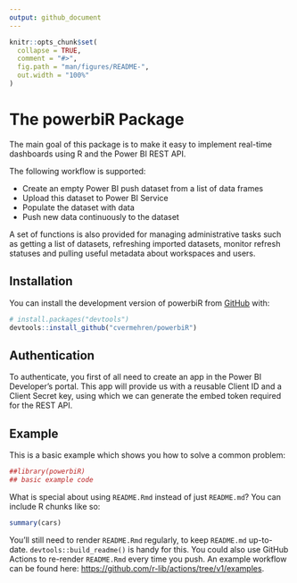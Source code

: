 ```yaml
---
output: github_document
---
```


<!-- README.md is generated from README.Rmd. Please edit that file -->

```r
knitr::opts_chunk$set(
  collapse = TRUE,
  comment = "#>",
  fig.path = "man/figures/README-",
  out.width = "100%"
)
```

# The powerbiR Package

<!-- badges: start -->
<!-- badges: end -->

The main goal of this package is to make it easy to implement real-time
dashboards using R and the Power BI REST API.

The following workflow is supported:

- Create an empty Power BI push dataset from a list of data frames 
- Upload this dataset to Power BI Service 
- Populate the dataset with data 
- Push new data continuously to the dataset

A set of functions is also provided for managing administrative tasks such as
getting a list of datasets, refreshing imported datasets, monitor refresh
statuses and pulling useful metadata about workspaces and users.


## Installation

You can install the development version of powerbiR from [GitHub](https://github.com/) with:

``` r
# install.packages("devtools")
devtools::install_github("cvermehren/powerbiR")
```


## Authentication

To authenticate, you first of all need to create an app in the Power BI
Developer’s portal. This app will provide us with a reusable Client ID and a
Client Secret key, using which we can generate the embed token required for the
REST API.


## Example

This is a basic example which shows you how to solve a common problem:

```r
##library(powerbiR)
## basic example code
```

What is special about using `README.Rmd` instead of just `README.md`? You can include R chunks like so:

```r
summary(cars)
```

You'll still need to render `README.Rmd` regularly, to keep `README.md` up-to-date. `devtools::build_readme()` is handy for this. You could also use GitHub Actions to re-render `README.Rmd` every time you push. An example workflow can be found here: <https://github.com/r-lib/actions/tree/v1/examples>.

<!-- You can also embed plots, for example: -->

<!-- ```{r pressure, echo = FALSE} -->
<!-- plot(pressure) -->
<!-- ``` -->

<!-- In that case, don't forget to commit and push the resulting figure files, so they display on GitHub and CRAN. -->
